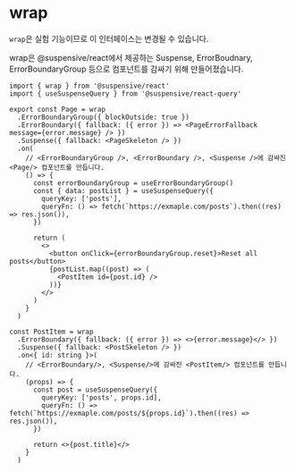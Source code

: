 
# wrap

<Callout type="warning">

`wrap`은 실험 기능이므로 이 인터페이스는 변경될 수 있습니다.

</Callout>

wrap은 @suspensive/react에서 제공하는 Suspense, ErrorBoudnary, ErrorBoundaryGroup 등으로 컴포넌트를 감싸기 위해 만들어졌습니다.

```tsx /wrap/
import { wrap } from '@suspensive/react'
import { useSuspenseQuery } from '@suspensive/react-query'

export const Page = wrap
  .ErrorBoundaryGroup({ blockOutside: true })
  .ErrorBoundary({ fallback: ({ error }) => <PageErrorFallback message={error.message} /> })
  .Suspense({ fallback: <PageSkeleton /> })
  .on(
    // <ErrorBoundaryGroup />, <ErrorBoundary />, <Suspense />에 감싸진 <Page/> 컴포넌트를 만듭니다.
    () => {
      const errorBoundaryGroup = useErrorBoundaryGroup()
      const { data: postList } = useSuspenseQuery({
        queryKey: ['posts'],
        queryFn: () => fetch(`https://exmaple.com/posts`).then((res) => res.json()),
      })

      return (
        <>
          <button onClick={errorBoundaryGroup.reset}>Reset all posts</button>
          {postList.map((post) => (
            <PostItem id={post.id} />
          ))}
        </>
      )
    }
  )

const PostItem = wrap
  .ErrorBoundary({ fallback: ({ error }) => <>{error.message}</> })
  .Suspense({ fallback: <PostSkeleton /> })
  .on<{ id: string }>(
    // <ErrorBoundary/>, <Suspense/>에 감싸진 <PostItem/> 컴포넌트를 만듭니다.
    (props) => {
      const post = useSuspenseQuery({
        queryKey: ['posts', props.id],
        queryFn: () => fetch(`https://exmaple.com/posts/${props.id}`).then((res) => res.json()),
      })

      return <>{post.title}</>
    }
  )
```
